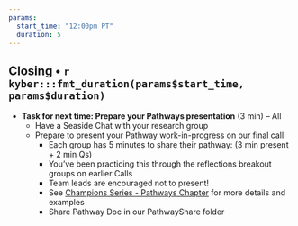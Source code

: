 ```yaml
---
params: 
  start_time: "12:00pm PT"
  duration: 5
---
```


## Closing • `r kyber:::fmt_duration(params$start_time, params$duration)`

- **Task for next time: Prepare your Pathways presentation** (3 min) – All 
  - Have a Seaside Chat with your research group
  - Prepare to present your Pathway work-in-progress on our final call
    - Each group has 5 minutes to share their pathway: (3 min present + 2 min Qs)
    - You've been practicing this through the reflections breakout groups on earlier Calls
    - Team leads are encouraged not to present!
    - See [Champions Series - Pathways Chapter](https://openscapes.github.io/series/core-lessons/pathways.html) for more details and examples
    - Share Pathway Doc in our PathwayShare folder
